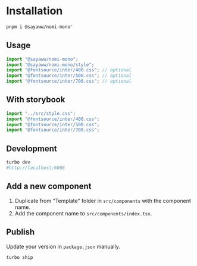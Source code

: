 # Installation

```bash
pnpm i @sayaww/nomi-mono"
```

## Usage

```jsx
import "@sayaww/nomi-mono";
import "@sayaww/nomi-mono/style";
import "@fontsource/inter/400.css"; // optional
import "@fontsource/inter/500.css"; // optional
import "@fontsource/inter/700.css"; // optional
```

## With storybook

```jsx
import "../src/style.css";
import "@fontsource/inter/400.css";
import "@fontsource/inter/500.css";
import "@fontsource/inter/700.css";
```

## Development

```bash
turbo dev 
#http://localhost:6006
```

## Add a new component

1. Duplicate from "Template" folder in `src/components` with the component name.
2. Add the component name to `src/components/index.tsx`.


## Publish

Update your version in `package.json` manually.

```bash
turbo ship
```